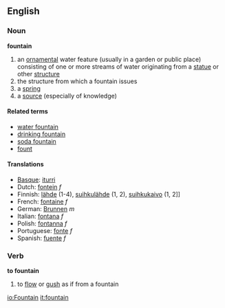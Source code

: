==English==
===Noun===
'''fountain'''
#an [[ornamental]] water feature (usually in a garden or public place) consisting of one or more streams of water originating from a [[statue]] or other [[structure]]
#the structure from which a fountain issues
#a [[spring]]
#a [[source]] (especially of knowledge)

====Related terms====
*[[water fountain]]
*[[drinking fountain]]
*[[soda fountain]]
*[[fount]]

====Translations====
*[[Basque]]: [[iturri]]
*Dutch: [[fontein]] ''f''
*Finnish: [[lähde]] (1-4), [[suihkulähde]] (1, 2), [[suihkukaivo]] (1, 2]]
*French: [[fontaine]] ''f''
*German: [[Brunnen]] ''m''
*Italian: [[fontana]] ''f''
*Polish: [[fontanna]] ''f''
*Portuguese: [[fonte]] ''f''
*Spanish: [[fuente]] ''f''

===Verb===
'''to fountain'''
#to [[flow]] or [[gush]] as if from a fountain

[[io:Fountain]]
[[it:fountain]]